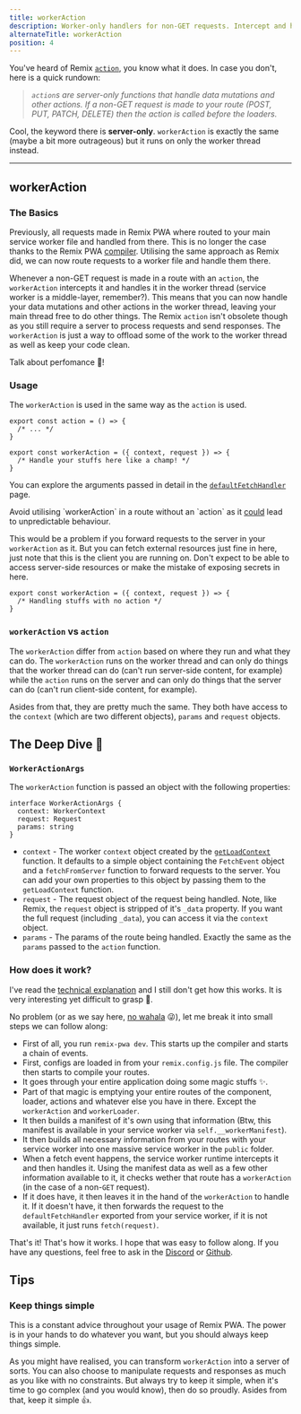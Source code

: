 ```yaml
---
title: workerAction
description: Worker-only handlers for non-GET requests. Intercept and handle requests meant for the action easily in the worker thread.
alternateTitle: workerAction
position: 4
---
```




You've heard of Remix [`action`](https://remix.run/docs/en/main/route/action), you know what it does. In case you don't, here is a quick rundown:

> *`action`s are server-only functions that handle data mutations and other actions. If a non-GET request is made to your 
> route (POST, PUT, PATCH, DELETE) then the action is called before the loaders.*

Cool, the keyword there is **server-only**. `workerAction` is exactly the same (maybe a bit more outrageous) but it runs on only the worker thread instead.

---

## workerAction

### The Basics

Previously, all requests made in Remix PWA where routed to your main service worker file and handled from there. This is no longer the case thanks to the
Remix PWA [compiler](/docs/technical-explanation#compiler). Utilising the same approach as Remix did, we can now route requests to a worker file and handle them there.

Whenever a non-GET request is made in a route with an `action`, the `workerAction` intercepts it and handles it in the worker thread (service worker is a middle-layer, remember?). 
This means that you can now handle your data mutations and other actions in the worker thread, leaving your main thread free to do other things. The Remix `action` isn't obsolete though
as you still require a server to process requests and send responses. The `workerAction` is just a way to offload some of the work to the worker thread as well as keep your code clean.

Talk about perfomance :rocket:!

### Usage

The `workerAction` is used in the same way as the `action` is used. 

```tsx
export const action = () => {
  /* ... */
}

export const workerAction = ({ context, request }) => {
  /* Handle your stuffs here like a champ! */
}
```

You can explore the arguments passed in detail in the [`defaultFetchHandler`](/docs/default-fetch-handler#api) page.

<Warn>
Avoid utilising `workerAction` in a route without an `action` as it <u>could</u> lead to unpredictable behaviour.

This would be a problem if you forward requests to the server in your `workerAction` as it. But you can fetch external resources just fine in here,
just note that this is the client you are running on. Don't expect to be able to access server-side resources or make the mistake of exposing secrets in here.
</Warn> 

```tsx
export const workerAction = ({ context, request }) => {
  /* Handling stuffs with no action */
}
```

### `workerAction` vs `action`

The `workerAction` differ from `action` based on where they run and what they can do. The `workerAction` runs on the worker thread and can only do things that the worker thread can do (can't run server-side content, for example)
while the `action` runs on the server and can only do things that the server can do (can't run client-side content, for example).

Asides from that, they are pretty much the same. They both have access to the `context` (which are two different objects), `params` and `request` objects.

## The Deep Dive 🤿

### `WorkerActionArgs`

The `workerAction` function is passed an object with the following properties:

```tsx
interface WorkerActionArgs {
  context: WorkerContext
  request: Request
  params: string
}
```

- `context` - The worker `context` object created by the [`getLoadContext`](/docs/get-load-context) function. It defaults to a simple object containing
the `FetchEvent` object and a `fetchFromServer` function to forward requests to the server. You can add your own properties to this object by passing them to the `getLoadContext` function.
- `request` - The request object of the request being handled. Note, like Remix, the `request` object is stripped of it's `_data` property. If you want the full request (including `_data`), you can access it via the `context` object.
- `params` - The params of the route being handled. Exactly the same as the `params` passed to the `action` function.

### How does it work?

I've read the [technical explanation](/docs/technical-explanantion) and I still don't get how this works. It is very interesting yet difficult to grasp 🤯.

No problem (or as we say here, [no wahala](https://www.urbandictionary.com/define.php?term=no+wahala) 😜), let me break it into small steps we can follow along:

- First of all, you run `remix-pwa dev`. This starts up the compiler and starts a chain of events.
- First, configs are loaded in from your `remix.config.js` file. The compiler then starts to compile your routes.
- It goes through your entire application doing some magic stuffs ✨.
- Part of that magic is emptying your entire routes of the component, loader, actions and whatever else you have in there. Except the `workerAction` and `workerLoader`.
- It then builds a manifest of it's own using that information (Btw, this manifest is available in your service worker via `self.__workerManifest`).
- It then builds all necessary information from your routes with your service worker into one massive service worker in the `public` folder.
- When a fetch event happens, the service worker runtime intercepts it and then handles it. Using the manifest data as well as a few other information available to it,
it checks wether that route has a `workerAction` (in the case of a non-`GET` request).
- If it does have, it then leaves it in the hand of the `workerAction` to handle it. If it doesn't have, it then forwards the request to
the `defaultFetchHandler` exported from your service worker, if it is not available, it just runs `fetch(request)`.

That's it! That's how it works. I hope that was easy to follow along. If you have any questions, feel free to ask in the [Discord](https://rmx.as/discord) or [Github](https://github.com/remix-pwa/monorepo).

## Tips

### Keep things simple

This is a constant advice throughout your usage of Remix PWA. The power is in your hands to do whatever you want, but you should always keep things simple.

As you might have realised, you can transform `workerAction` into a server of sorts. You can also choose to manipulate requests and responses as much as you like
with no constraints. But always try to keep it simple, when it's time to go complex (and you would know), then do so proudly. Asides from that, keep it simple :+1:.